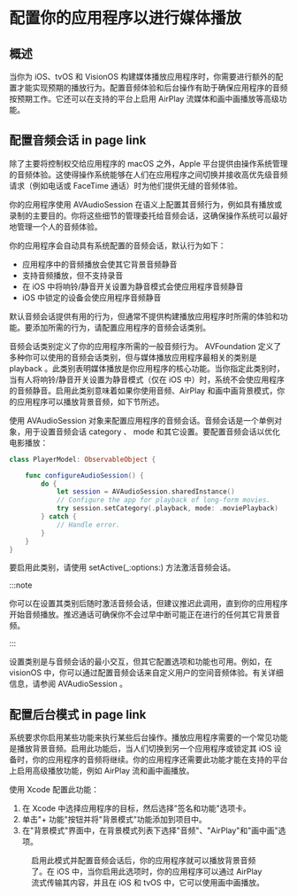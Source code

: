 # 配置你的应用程序以进行媒体播放

<ToBePolishedAfterTranslation />

<OriginalSource
  title="Configuring your app for media playback"
  url="https://developer.apple.com/documentation/avfoundation/media_playback/configuring_your_app_for_media_playback"
  summary="配置应用程序以启用标准媒体播放行为"
/>

## 概述

当你为 iOS、tvOS 和 VisionOS 构建媒体播放应用程序时，你需要进行额外的配置才能实现预期的播放行为。配置音频体验和后台操作有助于确保应用程序的音频按预期工作。它还可以在支持的平台上启用 AirPlay 流媒体和画中画播放等高级功能。

## 配置音频会话 in page link

除了主要将控制权交给应用程序的 macOS 之外，Apple 平台提供由操作系统管理的音频体验。这使得操作系统能够在人们在应用程序之间切换并接收高优先级音频请求（例如电话或 FaceTime 通话）时为他们提供无缝的音频体验。

你的应用程序使用 AVAudioSession 在语义上配置其音频行为，例如具有播放或录制的主要目的。你将这些细节的管理委托给音频会话，这确保操作系统可以最好地管理一个人的音频体验。

你的应用程序会自动具有系统配置的音频会话，默认行为如下：

- 应用程序中的音频播放会使其它背景音频静音
- 支持音频播放，但不支持录音
- 在 iOS 中将响铃/静音开关设置为静音模式会使应用程序音频静音
- iOS 中锁定的设备会使应用程序音频静音

默认音频会话提供有用的行为，但通常不提供构建播放应用程序时所需的体验和功能。要添加所需的行为，请配置应用程序的音频会话类别。

音频会话类别定义了你的应用程序所需的一般音频行为。 AVFoundation 定义了多种你可以使用的音频会话类别，但与媒体播放应用程序最相关的类别是 playback 。此类别表明媒体播放是你应用程序的核心功能。当你指定此类别时，当有人将响铃/静音开关设置为静音模式（仅在 iOS 中）时，系统不会使应用程序的音频静音。启用此类别意味着如果你使用音频、AirPlay 和画中画背景模式，你的应用程序可以播放背景音频，如下节所述。

使用 AVAudioSession 对象来配置应用程序的音频会话。音频会话是一个单例对象，用于设置音频会话 category 、 mode 和其它设置。要配置音频会话以优化电影播放：

```swift
class PlayerModel: ObservableObject {

    func configureAudioSession() {
        do {
            let session = AVAudioSession.sharedInstance()
            // Configure the app for playback of long-form movies.
            try session.setCategory(.playback, mode: .moviePlayback)
        } catch {
            // Handle error.
        }
    }
}
```

要启用此类别，请使用 setActive(\_:options:) 方法激活音频会话。

:::note

你可以在设置其类别后随时激活音频会话，但建议推迟此调用，直到你的应用程序开始音频播放。推迟通话可确保你不会过早中断可能正在进行的任何其它背景音频。

:::

设置类别是与音频会话的最小交互，但其它配置选项和功能也可用。例如，在 visionOS 中，你可以通过配置音频会话来自定义用户的空间音频体验。有关详细信息，请参阅 AVAudioSession 。

## 配置后台模式 in page link

系统要求你启用某些功能来执行某些后台操作。播放应用程序需要的一个常见功能是播放背景音频。启用此功能后，当人们切换到另一个应用程序或锁定其 iOS 设备时，你的应用程序的音频将继续。你的应用程序还需要此功能才能在支持的平台上启用高级播放功能，例如 AirPlay 流和画中画播放。

使用 Xcode 配置此功能：

1. 在 Xcode 中选择应用程序的目标，然后选择"签名和功能"选项卡。
2. 单击"+ 功能"按钮并将"背景模式"功能添加到项目中。
3. 在"背景模式"界面中，在背景模式列表下选择"音频"、"AirPlay"和"画中画"选项。

<Figure src={require("./image_1.png")} size={520} />

启用此模式并配置音频会话后，你的应用程序就可以播放背景音频了。在 iOS 中，当你启用此选项时，你的应用程序可以通过 AirPlay 流式传输其内容，并且在 iOS 和 tvOS 中，它可以使用画中画播放。
